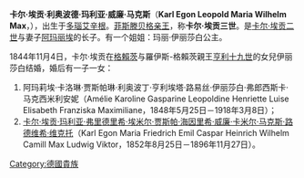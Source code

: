 {{unreferenced|time=2015-04-13T08:18:04+00:00}}
'''卡尔·埃贡·利奥波德·玛利亚·威廉·马克斯'''（'''Karl Egon Leopold Maria Wilhelm Max'''，{{bd|1820年|3月4日|1892年|3月15日}}），出生于[[多瑙艾辛根|多瑙艾辛根]]。[[菲斯滕贝格统治者列表|菲斯滕贝格亲王]]，称'''卡尔·埃贡三世'''。是[[卡尔·埃贡二世_(菲斯滕贝格)|卡尔·埃贡二世]]与妻子[[巴登的阿瑪莉埃|阿玛丽埃]]的长子。有一个姐姐：玛丽·伊丽莎白公主。

1844年11月4日，卡尔·埃贡在[[格賴茨|格賴茨]]与羅伊斯-格賴茨親王[[亨利十九世_(羅伊斯-格賴茨)|亨利十九世]]的女兒伊丽莎白结婚，婚后有一子一女：
# 阿玛莉埃·卡洛琳·贾斯帕琳·利奥波丁·亨利埃塔·路易丝·伊丽莎白·弗郎西斯卡·马克西米利安妮（Amélie Karoline Gasparine Leopoldine Henriette Luise Elisabeth Franziska Maximiliane，1848年5月25日－1918年3月8日）；
# [[卡尔·埃贡四世_(菲斯滕贝格)|卡尔·埃贡·玛利亚·弗里德里希·埃米尔·贾斯帕·海因里希·威廉·卡米尔·马克斯·路德维希·维克托]]（Karl Egon Maria Friedrich Emil Caspar Heinrich Wilhelm Camill Max Ludwig Viktor，1852年8月25日－1896年11月27日）。

{{s-start}}
{{S-pre}}
{{S-bef||before=[[卡尔·埃贡二世_(菲斯滕贝格)|卡尔·埃贡二世]]}}
{{S-tul|title=[[菲斯滕贝格统治者列表|菲斯滕贝格-皮尔格利茨亲王]]|years=1854年－1892年}}
{{s-aft|after=[[卡尔·埃贡四世_(菲斯滕贝格)|卡尔·埃贡四世]]}}
{{End}}

[[Category:德國貴族|Category:德國貴族]]